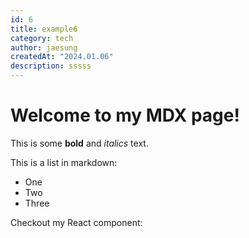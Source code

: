 ```yaml
---
id: 6
title: example6
category: tech
author: jaesung
createdAt: "2024.01.06"
description: sssss
---
```

# Welcome to my MDX page!


This is some **bold** and _italics_ text.

This is a list in markdown:

- One
- Two
- Three

Checkout my React component:
